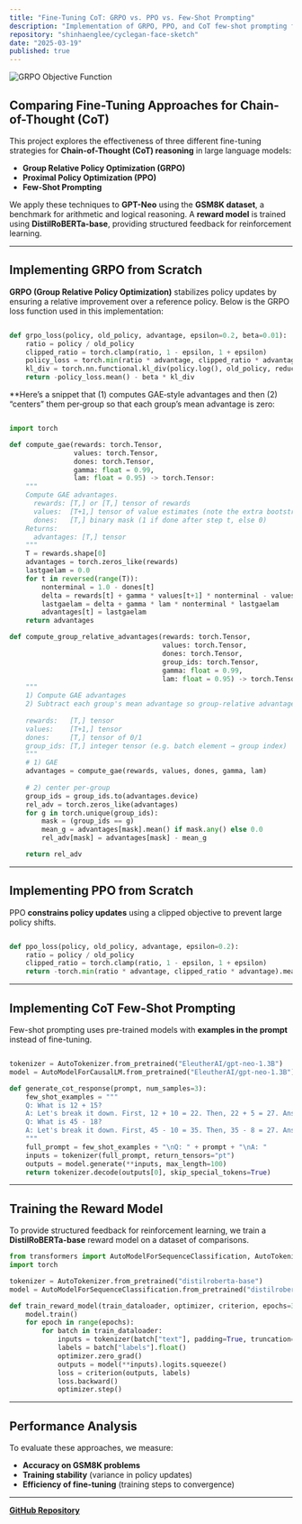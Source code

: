 ```yaml
---
title: "Fine-Tuning CoT: GRPO vs. PPO vs. Few-Shot Prompting"
description: "Implementation of GRPO, PPO, and CoT few-shot prompting from scratch to compare fine-tuning approaches for Chain-of-Thought reasoning in GPT-Neo using the GSM8K dataset."
repository: "shinhaenglee/cyclegan-face-sketch"
date: "2025-03-19"
published: true
---
```


![GRPO Objective Function](./image.png)

##  Comparing Fine-Tuning Approaches for Chain-of-Thought (CoT)

This project explores the effectiveness of three different fine-tuning strategies for **Chain-of-Thought (CoT) reasoning** in large language models:

- **Group Relative Policy Optimization (GRPO)**
- **Proximal Policy Optimization (PPO)**
- **Few-Shot Prompting**

We apply these techniques to **GPT-Neo** using the **GSM8K dataset**, a benchmark for arithmetic and logical reasoning. A **reward model** is trained using **DistilRoBERTa-base**, providing structured feedback for reinforcement learning.

---

##  Implementing GRPO from Scratch

**GRPO (Group Relative Policy Optimization)** stabilizes policy updates by ensuring a relative improvement over a reference policy. Below is the GRPO loss function used in this implementation:

```python

def grpo_loss(policy, old_policy, advantage, epsilon=0.2, beta=0.01):
    ratio = policy / old_policy
    clipped_ratio = torch.clamp(ratio, 1 - epsilon, 1 + epsilon)
    policy_loss = torch.min(ratio * advantage, clipped_ratio * advantage)
    kl_div = torch.nn.functional.kl_div(policy.log(), old_policy, reduction="batchmean")
    return -policy_loss.mean() - beta * kl_div

```

**Here’s a snippet that (1) computes GAE‐style advantages and then (2) “centers” them per‐group so that each group’s mean advantage is zero:

```python

import torch

def compute_gae(rewards: torch.Tensor,
                values: torch.Tensor,
                dones: torch.Tensor,
                gamma: float = 0.99,
                lam: float = 0.95) -> torch.Tensor:
    """
    Compute GAE advantages.
      rewards: [T,] or [T,] tensor of rewards
      values:  [T+1,] tensor of value estimates (note the extra bootstrap value)
      dones:   [T,] binary mask (1 if done after step t, else 0)
    Returns:
      advantages: [T,] tensor
    """
    T = rewards.shape[0]
    advantages = torch.zeros_like(rewards)
    lastgaelam = 0.0
    for t in reversed(range(T)):
        nonterminal = 1.0 - dones[t]
        delta = rewards[t] + gamma * values[t+1] * nonterminal - values[t]
        lastgaelam = delta + gamma * lam * nonterminal * lastgaelam
        advantages[t] = lastgaelam
    return advantages

def compute_group_relative_advantages(rewards: torch.Tensor,
                                      values: torch.Tensor,
                                      dones: torch.Tensor,
                                      group_ids: torch.Tensor,
                                      gamma: float = 0.99,
                                      lam: float = 0.95) -> torch.Tensor:
    """
    1) Compute GAE advantages
    2) Subtract each group's mean advantage so group-relative advantages sum to zero
    
    rewards:   [T,] tensor
    values:    [T+1,] tensor
    dones:     [T,] tensor of 0/1
    group_ids: [T,] integer tensor (e.g. batch element → group index)
    """
    # 1) GAE
    advantages = compute_gae(rewards, values, dones, gamma, lam)
    
    # 2) center per-group
    group_ids = group_ids.to(advantages.device)
    rel_adv = torch.zeros_like(advantages)
    for g in torch.unique(group_ids):
        mask = (group_ids == g)
        mean_g = advantages[mask].mean() if mask.any() else 0.0
        rel_adv[mask] = advantages[mask] - mean_g

    return rel_adv


```
---

##  Implementing PPO from Scratch

PPO **constrains policy updates** using a clipped objective to prevent large policy shifts.

```python

def ppo_loss(policy, old_policy, advantage, epsilon=0.2):
    ratio = policy / old_policy
    clipped_ratio = torch.clamp(ratio, 1 - epsilon, 1 + epsilon)
    return -torch.min(ratio * advantage, clipped_ratio * advantage).mean()

```

---

##  Implementing CoT Few-Shot Prompting

Few-shot prompting uses pre-trained models with **examples in the prompt** instead of fine-tuning.

```python

tokenizer = AutoTokenizer.from_pretrained("EleutherAI/gpt-neo-1.3B")
model = AutoModelForCausalLM.from_pretrained("EleutherAI/gpt-neo-1.3B")

def generate_cot_response(prompt, num_samples=3):
    few_shot_examples = """
    Q: What is 12 + 15?
    A: Let's break it down. First, 12 + 10 = 22. Then, 22 + 5 = 27. Answer: 27.
    Q: What is 45 - 18?
    A: Let's break it down. First, 45 - 10 = 35. Then, 35 - 8 = 27. Answer: 27.
    """
    full_prompt = few_shot_examples + "\nQ: " + prompt + "\nA: "
    inputs = tokenizer(full_prompt, return_tensors="pt")
    outputs = model.generate(**inputs, max_length=100)
    return tokenizer.decode(outputs[0], skip_special_tokens=True)
```

---

##  Training the Reward Model

To provide structured feedback for reinforcement learning, we train a **DistilRoBERTa-base** reward model on a dataset of comparisons.

```python
from transformers import AutoModelForSequenceClassification, AutoTokenizer
import torch

tokenizer = AutoTokenizer.from_pretrained("distilroberta-base")
model = AutoModelForSequenceClassification.from_pretrained("distilroberta-base", num_labels=1)

def train_reward_model(train_dataloader, optimizer, criterion, epochs=3):
    model.train()
    for epoch in range(epochs):
        for batch in train_dataloader:
            inputs = tokenizer(batch["text"], padding=True, truncation=True, return_tensors="pt")
            labels = batch["labels"].float()
            optimizer.zero_grad()
            outputs = model(**inputs).logits.squeeze()
            loss = criterion(outputs, labels)
            loss.backward()
            optimizer.step()
```

---

##  Performance Analysis

To evaluate these approaches, we measure:
- **Accuracy on GSM8K problems**
- **Training stability** (variance in policy updates)
- **Efficiency of fine-tuning** (training steps to convergence)



---

 **[GitHub Repository](https://github.com/OneOfCosmosMostWanted)**

